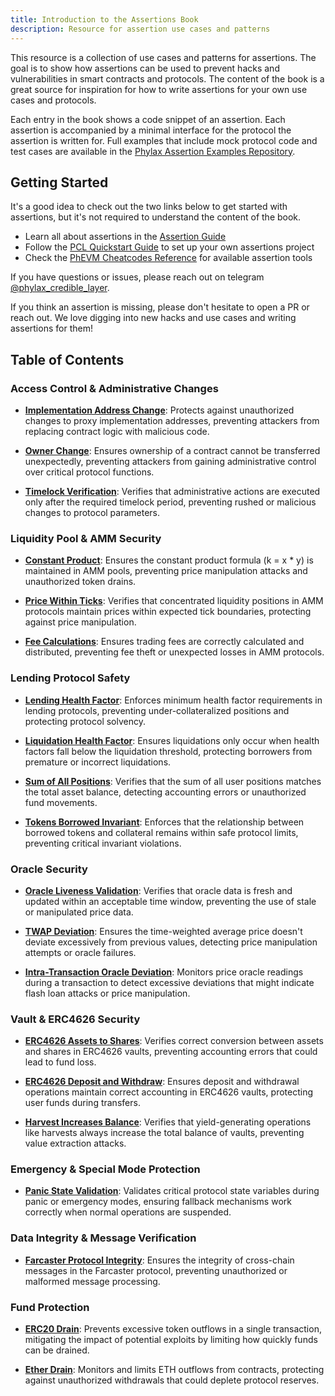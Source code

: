 ```yaml
---
title: Introduction to the Assertions Book
description: Resource for assertion use cases and patterns
---
```


This resource is a collection of use cases and patterns for assertions. The goal is to show how assertions can be used to prevent hacks and vulnerabilities in smart contracts and protocols.
The content of the book is a great source for inspiration for how to write assertions for your own use cases and protocols.

Each entry in the book shows a code snippet of an assertion. Each assertion is accompanied by a minimal interface for the protocol the assertion is written for.
Full examples that include mock protocol code and test cases are available in the [Phylax Assertion Examples Repository](https://github.com/phylaxsystems/assertion-examples).

## Getting Started
It's a good idea to check out the two links below to get started with assertions, but it's not required to understand the content of the book.

- Learn all about assertions in the [Assertion Guide](/credible/pcl-assertion-guide)
- Follow the [PCL Quickstart Guide](/credible/pcl-quickstart) to set up your own assertions project
- Check the [PhEVM Cheatcodes Reference](/credible/cheatcodes) for available assertion tools

If you have questions or issues, please reach out on telegram [@phylax_credible_layer](https://t.me/phylax_credible_layer).

If you think an assertion is missing, please don't hesitate to open a PR or reach out. We love digging into new hacks and use cases and writing assertions for them!

## Table of Contents

### Access Control & Administrative Changes

- [**Implementation Address Change**](/assertions-book/assertions/ass01-impl-addr-change.mdx): Protects against unauthorized changes to proxy implementation addresses, preventing attackers from replacing contract logic with malicious code.

- [**Owner Change**](/assertions-book/assertions/ass05-ownership-change.mdx): Ensures ownership of a contract cannot be transferred unexpectedly, preventing attackers from gaining administrative control over critical protocol functions.

- [**Timelock Verification**](/assertions-book/assertions/ass09-timelock-verification.mdx): Verifies that administrative actions are executed only after the required timelock period, preventing rushed or malicious changes to protocol parameters.

### Liquidity Pool & AMM Security

- [**Constant Product**](/assertions-book/assertions/ass06-constant-product.mdx): Ensures the constant product formula (k = x * y) is maintained in AMM pools, preventing price manipulation attacks and unauthorized token drains.

- [**Price Within Ticks**](/assertions-book/assertions/ass15-price-within-ticks.mdx): Verifies that concentrated liquidity positions in AMM protocols maintain prices within expected tick boundaries, protecting against price manipulation.

- [**Fee Calculations**](/assertions-book/assertions/ass14-fee-calculations.mdx): Ensures trading fees are correctly calculated and distributed, preventing fee theft or unexpected losses in AMM protocols.

### Lending Protocol Safety

- [**Lending Health Factor**](/assertions-book/assertions/ass07-lending-health-factor.mdx): Enforces minimum health factor requirements in lending protocols, preventing under-collateralized positions and protecting protocol solvency.

- [**Liquidation Health Factor**](/assertions-book/assertions/ass16-liquidation-health-factor.mdx): Ensures liquidations only occur when health factors fall below the liquidation threshold, protecting borrowers from premature or incorrect liquidations.

- [**Sum of All Positions**](/assertions-book/assertions/ass08-sum-of-all-positions.mdx): Verifies that the sum of all user positions matches the total asset balance, detecting accounting errors or unauthorized fund movements.

- [**Tokens Borrowed Invariant**](/assertions-book/assertions/ass19-tokens-borrowed-invariant.mdx): Enforces that the relationship between borrowed tokens and collateral remains within safe protocol limits, preventing critical invariant violations.

### Oracle Security

- [**Oracle Liveness Validation**](/assertions-book/assertions/ass10-oracle-validation.mdx): Verifies that oracle data is fresh and updated within an acceptable time window, preventing the use of stale or manipulated price data.

- [**TWAP Deviation**](/assertions-book/assertions/ass11-twap-deviation.mdx): Ensures the time-weighted average price doesn't deviate excessively from previous values, detecting price manipulation attempts or oracle failures.

- [**Intra-Transaction Oracle Deviation**](/assertions-book/assertions/ass28-intra-tx-oracle-deviation.mdx): Monitors price oracle readings during a transaction to detect excessive deviations that might indicate flash loan attacks or price manipulation.

### Vault & ERC4626 Security

- [**ERC4626 Assets to Shares**](/assertions-book/assertions/ass12-erc4626-assets-to-shares.mdx): Verifies correct conversion between assets and shares in ERC4626 vaults, preventing accounting errors that could lead to fund loss.

- [**ERC4626 Deposit and Withdraw**](/assertions-book/assertions/ass13-erc4626-deposit-withdraw.mdx): Ensures deposit and withdrawal operations maintain correct accounting in ERC4626 vaults, protecting user funds during transfers.

- [**Harvest Increases Balance**](/assertions-book/assertions/ass18-harvest-increases-balance.mdx): Verifies that yield-generating operations like harvests always increase the total balance of vaults, preventing value extraction attacks.

### Emergency & Special Mode Protection

- [**Panic State Validation**](/assertions-book/assertions/ass17-panic-state-validation.mdx): Validates critical protocol state variables during panic or emergency modes, ensuring fallback mechanisms work correctly when normal operations are suspended.

### Data Integrity & Message Verification

- [**Farcaster Protocol Integrity**](/assertions-book/assertions/ass22-farcaster-protocol-integrity.mdx): Ensures the integrity of cross-chain messages in the Farcaster protocol, preventing unauthorized or malformed message processing.

### Fund Protection

- [**ERC20 Drain**](/assertions-book/assertions/ass20-erc20-drain.mdx): Prevents excessive token outflows in a single transaction, mitigating the impact of potential exploits by limiting how quickly funds can be drained.

- [**Ether Drain**](/assertions-book/assertions/ass21-ether-drain.mdx): Monitors and limits ETH outflows from contracts, protecting against unauthorized withdrawals that could deplete protocol reserves.
